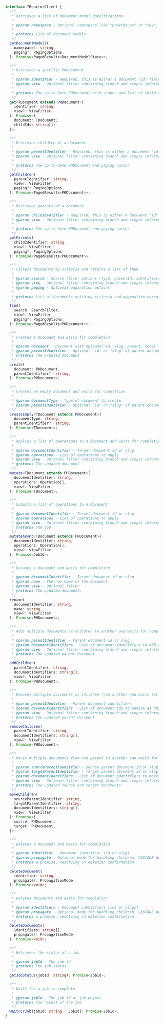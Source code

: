 
```typescript

interface IReactorClient {
  /**
   * Retrieves a list of document model specifications
   * 
   * @param namespace - Optional namespace like "powerhouse" or "sky", defaults to ""
   * 
   * @returns List of document models
   */
  getDocumentModels(
    namespace?: string,
    paging?: PagingOptions,
  ): Promise<PagedResults<DocumentModelState>>;

  /**
   * Retrieves a specific PHDocument
   * 
   * @param identifier - Required, this is either a document "id" field or a "slug"
   * @param view - Optional filter containing branch and scopes information
   * 
   * @returns The up-to-date PHDocument with scopes and list of child document ids
   */
  get<TDocument extends PHDocument>(
    identifier: string,
    view?: ViewFilter,
  ): Promise<{
    document: TDocument;
    childIds: string[];
  }>;

  /**
   * Retrieves children of a document.
   * 
   * @param parentIdentifier - Required, this is either a document "id" field or a "slug"
   * @param view - Optional filter containing branch and scopes information
   * 
   * @returns The up-to-date PHDocument and paging cursor
   */
  getChildren(
    parentIdentifier: string,
    view?: ViewFilter,
    paging?: PagingOptions,
  ): Promise<PagedResults<PHDocument>>;

  /**
   * Retrieves parents of a document.
   * 
   * @param childIdentifier - Required, this is either a document "id" field or a "slug"
   * @param view - Optional filter containing branch and scopes information
   * 
   * @returns The up-to-date PHDocument and paging cursor
   */
  getParents(
    childIdentifier: string,
    view?: ViewFilter,
    paging?: PagingOptions,
  ): Promise<PagedResults<PHDocument>>;

  /**
   * Filters documents by criteria and returns a list of them
   * 
   * @param search - Search filter options (type, parentId, identifiers)
   * @param view - Optional filter containing branch and scopes information
   * @param paging - Optional pagination options
   * 
   * @returns List of documents matching criteria and pagination cursor
   */
  find(
    search: SearchFilter,
    view?: ViewFilter,
    paging?: PagingOptions,
  ): Promise<PagedResults<PHDocument>>;

  /**
   * Creates a document and waits for completion
   * 
   * @param document - Document with optional id, slug, parent, model type, and initial state
   * @param parentIdentifier - Optional "id" or "slug" of parent document
   * @returns The created document
   */
  create(
    document: PHDocument,
    parentIdentifier?: string,
  ): Promise<PHDocument>;

  /**
   * Creates an empty document and waits for completion
   * 
   * @param documentType - Type of document to create.
   * @param parentIdentifier - Optional "id" or "slug" of parent document
   */
  createEmpty<TDocument extends PHDocument>(
    documentType: string,
    parentIdentifier?: string,
  ): Promise<TDocument>;

  /**
   * Applies a list of operations to a document and waits for completion
   * 
   * @param documentIdentifier - Target document id or slug
   * @param operations - List of operations to apply
   * @param view - Optional filter containing branch and scopes information
   * @returns The updated document
   */
  mutate<TDocument extends PHDocument>(
    documentIdentifier: string,
    operations: Operation[],
    view?: ViewFilter,
  ): Promise<TDocument>;

  /**
   * Submits a list of operations to a document
   * 
   * @param documentIdentifier - Target document id or slug
   * @param operations - List of operations to apply
   * @param view - Optional filter containing branch and scopes information
   * @returns The job
   */
  mutateAsync<TDocument extends PHDocument>(
    documentIdentifier: string,
    operations: Operation[],
    view?: ViewFilter,
  ): Promise<JobId>;

  /**
   * Renames a document and waits for completion
   * 
   * @param documentIdentifier - Target document id or slug
   * @param name - The new name of the document
   * @param view - Optional filter
   * @returns The updated document.
   */
  rename(
    documentIdentifier: string,
    name: string,
    view?: ViewFilter,
  ): Promise<PHDocument>;

  /**
   * Adds multiple documents as children to another and waits for completion
   * 
   * @param parentIdentifier - Parent document id or slug
   * @param documentIdentifiers - List of document identifiers to add as children
   * @param view - Optional filter containing branch and scopes information
   * @returns The updated parent document
   */
  addChildren(
    parentIdentifier: string,
    documentIdentifiers: string[],
    view?: ViewFilter,
  ): Promise<PHDocument>;

  /**
   * Removes multiple documents as children from another and waits for completion
   * 
   * @param parentIdentifier - Parent document identifiers
   * @param documentIdentifiers - List of document ids to remove as children
   * @param view - Optional filter containing branch and scopes information
   * @returns The updated parent document
   */
  removeChildren(
    parentIdentifier: string,
    documentIdentifiers: string[],
    view?: ViewFilter,
  ): Promise<PHDocument>;

  /**
   * Moves multiple documents from one parent to another and waits for completion
   * 
   * @param sourceParentIdentifier - Source parent document id or slug
   * @param targetParentIdentifier - Target parent document id or slug
   * @param documentIdentifiers - List of document identifiers to move
   * @param view - Optional filter containing branch and scopes information
   * @returns The updated source and target documents
   */
  moveChildren(
    sourceParentIdentifier: string,
    targetParentIdentifier: string,
    documentIdentifiers: string[],
    view?: ViewFilter,
  ): Promise<{
    source: PHDocument,
    target: PHDocument,
  }>;

  /**
   * Deletes a document and waits for completion
   * 
   * @param identifier - Document identifier (id or slug)
   * @param propagate - Optional mode for handling children, CASCADE deletes child documents
   * @returns a promise, resolving on deletion confirmation
   */
  deleteDocument(
    identifier: string,
    propagate?: PropagationMode,
  ): Promise<void>;

  /**
   * Deletes documents and waits for completion
   * 
   * @param identifiers - Document identifiers (ids or slugs)
   * @param propagate - Optional mode for handling children, CASCADE deletes child documents
   * @returns a promise, resolving on deletion confirmation
   */
  deleteDocuments(
    identifiers: string[],
    propagate?: PropagationMode,
  ): Promise<void>;

  /**
   * Retrieves the status of a job
   * 
   * @param jobId - The job id
   * @returns The job status
   */
  getJobStatus(jobId: string): Promise<JobId>;

  /**
   * Waits for a job to complete
   * 
   * @param jobId - The job id or job object
   * @returns The result of the job
   */
  waitForJob(jobId: string | JobId): Promise<JobId>;
}

```
